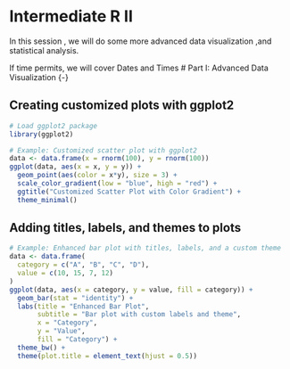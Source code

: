 
# Intermediate R II {-}

In this session , we will do some more advanced data visualization ,and  statistical analysis. 

If time permits, we will cover Dates and Times
# Part I: Advanced Data Visualization {-}


## Creating customized plots with ggplot2 {-}
```r

# Load ggplot2 package
library(ggplot2)

# Example: Customized scatter plot with ggplot2
data <- data.frame(x = rnorm(100), y = rnorm(100))
ggplot(data, aes(x = x, y = y)) +
  geom_point(aes(color = x*y), size = 3) +
  scale_color_gradient(low = "blue", high = "red") +
  ggtitle("Customized Scatter Plot with Color Gradient") +
  theme_minimal()

```


## Adding titles, labels, and themes to plots {-}

```r
# Example: Enhanced bar plot with titles, labels, and a custom theme
data <- data.frame(
  category = c("A", "B", "C", "D"),
  value = c(10, 15, 7, 12)
)
ggplot(data, aes(x = category, y = value, fill = category)) +
  geom_bar(stat = "identity") +
  labs(title = "Enhanced Bar Plot",
       subtitle = "Bar plot with custom labels and theme",
       x = "Category",
       y = "Value",
       fill = "Category") +
  theme_bw() +
  theme(plot.title = element_text(hjust = 0.5))
```

